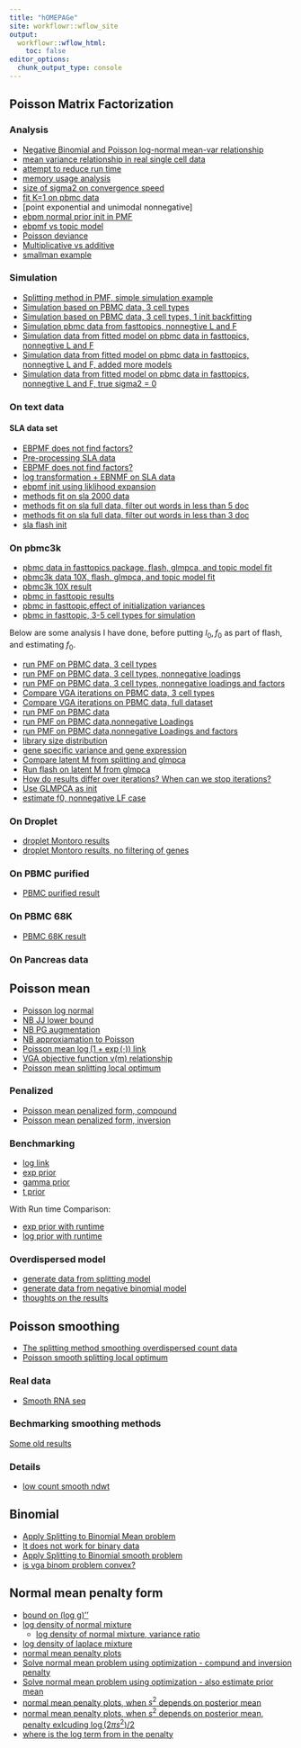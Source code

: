 ```yaml
---
title: "hOMEPAGe"
site: workflowr::wflow_site
output:
  workflowr::wflow_html:
    toc: false
editor_options:
  chunk_output_type: console
---
```


## Poisson Matrix Factorization


### Analysis

* [Negative Binomial and Poisson log-normal mean-var relationship](NB_PLN_mean_var.html)
* [mean variance relationship in real single cell data](mean_var_relationship_in_real_sc_data.html)
* [attempt to reduce run time](attempt_to_speed_up_add_greedy.html)
* [memory usage analysis](splitting_PMF_memory_issue.html)
* [size of sigma2 on convergence speed](size_of_sigma2_on_convergence.html)
* [fit K=1 on pbmc data](run_splitting_PMF_K1.html)
* [point exponential and unimodal nonnegative]
* [ebpm normal prior init in PMF](vga_init_in_ebpmf.html)
* [ebpmf vs topic model](ebpmf_nmf_diff.html)
* [Poisson deviance](poisson_deviance.html)
* [Multiplicative vs additive](multiplicative_additive.html)
* [smallman example](smallman_example.html)


### Simulation 

* [Splitting method in PMF, simple simulation example](PMF_splitting.html)
* [Simulation based on PBMC data, 3 cell types](simulation_based_on_pbmc_3cell.html)
* [Simulation based on PBMC data, 3 cell types, 1 init backfitting](splitting_PMF_1backfitinit.html)
* [Simulation pbmc data from fasttopics, nonnegtive L and F](simu_pbmc_fasttpoics_nonnegLF.html)
* [Simulation data from fitted model on pbmc data in fasttopics, nonnegtive L and F](simu_study_of_init_variance.html)
* [Simulation data from fitted model on pbmc data in fasttopics, nonnegtive L and F, added more models](simu_study_pbmc_truevarlarge.html)
* [Simulation data from fitted model on pbmc data in fasttopics, nonnegtive L and F, true sigma2 = 0](simu_study_pbmc_truevar0.html)

### On text data

#### SLA data set

* [EBPMF does not find factors?](fit_ebpmf_sla.html)
* [Pre-processing SLA data](sla_data.html)
* [EBPMF does not find factors?](fit_ebpmf_sla_2000.html)
* [log transformation + EBNMF on SLA data](sla_ebmf_intercept.html)
* [ebpmf init using liklihood expansion](ebpmf_init_likexp.html)
* [methods fit on sla 2000 data](fit_ebpmf_sla_2000.html)
* [methods fit on sla full data, filter out words in less than 5 doc](fit_ebpmf_sla_full_nonneg.html)
* [methods fit on sla full data, filter out words in less than 3 doc](fit_ebpmf_sla_full_nonneg2.html)
* [sla flash init](sla_flash_init.html)

### On pbmc3k

* [pbmc data in fasttopics package, flash, glmpca, and topic model fit](pbmc_infasttopics_othermethods.html)
* [pbmc3k data 10X, flash, glmpca, and topic model fit](pbmc3k_10X_othermethods.html)
* [pbmc3k 10X result](pbmc3k_10X_result2.html)
* [pbmc in fasttopic results](pbmc3k_infasttopic_result2.html)
* [pbmc in fasttopic,effect of initialization variances](pbmc_infasttopics_init_vga_effect.html)
* [pbmc in fasttopic, 3-5 cell types for simulation]()

Below are some analysis I have done, before putting $l_0,f_0$ as part of flash, and estimating $f_0$.

* [run PMF on PBMC data, 3 cell types](run_PMF_on_pbmc_3cells.html)
* [run PMF on PBMC data, 3 cell types, nonnegative loadings](run_PMF_on_pbmc_3cells_nonnegativeL_more_iterations.html)
* [run PMF on PBMC data, 3 cell types, nonnegative loadings and factors](run_PMF_on_pbmc_3cells_nonnegativeLF_more_iterations.html)
* [Compare VGA iterations on PBMC data, 3 cell types](compare_vga_iterations.html)
* [Compare VGA iterations on PBMC data, full dataset](compare_vga_iterations_pbmc_full.html)
* [run PMF on PBMC data](run_PMF_on_pbmc_more_iterations.html)
* [run PMF on PBMC data,nonnegative Loadings](run_PMF_on_pbmc_nonnegativeL_more_iterations.html)
* [run PMF on PBMC data,nonnegative Loadings and factors](run_PMF_on_pbmc_nonnegativeLF_more_iterations.html)
* [library size distribution](library_size_distribution.html)
* [gene specific variance and gene expression](gene_variance_expression.html)
* [Compare latent M from splitting and glmpca](compare_latent_M_splitting_glmpca.html)
* [Run flash on latent M from glmpca](run_flash_on_latent_M_glmpca.html)
* [How do results differ over iterations? When can we stop iterations?](pbmc3k_per_10_iter_plot.html)
* [Use GLMPCA as init](pbmc3k_glmpca_init_for_ebpmf.html)
* [estimate f0, nonnegative LF case](pbmc3k_nonnegLF_updatef0.html)


### On Droplet

* [droplet Montoro results](run_PMF_on_droplet.html)
* [droplet Montoro results, no filtering of genes](droplet_results_full.html)

### On PBMC purified

* [PBMC purified result](pbmc_purified_results.html)

### On PBMC 68K

* [PBMC 68K result](pbmc68k_reults.html)

### On Pancreas data

## Poisson mean 

* [Poisson log normal](poisson_log_normal.html)
* [NB JJ lower bound](neg_binom_mean_lower_bound.html)
* [NB PG augmentation](neg_binom_mean_polya_gamma.html)
* [NB approxiamation to Poisson](nb_approx_poisson.html)
* [Poisson mean $\log(1+\exp(\cdot))$ link](pois_mean_log1exp.html)
* [VGA objective function v(m) relationship](vga_objective_function.html)
* [Poisson mean splitting local optimum](poisson_mean_split_local_optimum.html)

### Penalized

* [Poisson mean penalized form, compound](pois_mean_penalized.html)
* [Poisson mean penalized form, inversion](pois_mean_penalized_inversion.html)

### Benchmarking

* [log link](log_link_benchmark_revised.html)
* [exp prior](exp_prior_benchmark.html)
* [gamma prior](gamma_prior_benchmark.html)
* [t prior](t_prior_benchmark_revise.html)

With Run time Comparison:

* [exp prior with runtime](exp_prior_runtime.html)
* [log prior with runtime](log_prior_runtime.html)

### Overdispersed model

* [generate data from splitting model](overdispersed_splitting.html)
* [generate data from negative binomial model](overdispersed_splitting_nb.html)
* [thoughts on the results](overdispersed_splitting_analysis.html)

## Poisson smoothing 

* [The splitting method smoothing overdispersed count data](poisson_nugget_two_step.html)
* [Poisson smooth splitting local optimum](poisson_smooth_split_local_optimum.html)

### Real data

* [Smooth RNA seq](splitting_smooth_RNAseq.html)

### Bechmarking smoothing methods



[Some old results](smoothing_simu_2022.html)

### Details

* [low count smooth ndwt](splitting_method_low_count_smoothing.html)


## Binomial 

* [Apply Splitting to Binomial Mean problem](binomial_mean_spliiting.html)
* [It does not work for binary data](bernoulli_GG_fail.html)
* [Apply Splitting to Binomial smooth problem](binomial_smooth_splitting.html)
* [is vga binom problem convex?](is_vga_binom_convex.Rmd)

## Normal mean penalty form

* [bound on (log g)''](bound_log_marginal.html)
* [log density of normal mixture](log_gmm_concave.html)
  + [log density of normal mixture, variance ratio](log_gmm_concave_ratio.html)
* [log density of laplace mixture](log_lmm_concave.html)
* [normal mean penalty plots](normal_mean_penalty.html)
* [Solve normal mean problem using optimization - compund and inversion penalty](normal_mean_penalized_optimization.html)
* [Solve normal mean problem using optimization - also estimate prior mean](normal_mean_penalized_optimization_prior_mean.html)
* [normal mean penalty plots, when $s^2$ depends on posterior mean](normal_mean_penalty_glm_simplified.html)
* [normal mean penalty plots, when $s^2$ depends on posterior mean, penalty exlcuding $\log(2\pi s^2)/2$ ](remove_log_in_penalty.html)
* [where is the log term from in the penalty](log_term_in_penalty.html)

